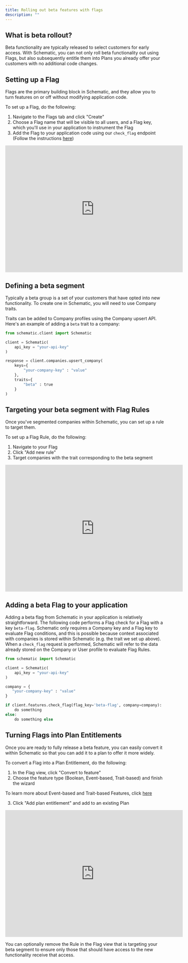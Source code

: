 ```yaml
---
title: Rolling out beta features with flags
description: ""
---
```


## What is beta rollout?

Beta functionality are typically released to select customers for early access. With Schematic, you can not only roll beta functionality out using Flags, but also subsequently entitle them into Plans you already offer your customers with no additional code changes. 

## Setting up a Flag

Flags are the primary building block in Schematic, and they allow you to turn features on or off without modifying application code.

To set up a Flag, do the following:
1. Navigate to the Flags tab and click "Create"
2. Choose a Flag name that will be visible to all users, and a Flag key, which you'll use in your application to instrument the Flag
3. Add the Flag to your application code using our `check_flag` endpoint (Follow the instructions [here](/playbooks/rollout#adding-a-beta-flag-to-your-application))

<iframe
  width="560"
  height="400"
  src="https://schematichq-1.wistia.com/embed/iframe/hzujaixjw0"
  title="Add flag"
  frameBorder="0"
  allow="accelerometer; autoplay; clipboard-write; encrypted-media; gyroscope; picture-in-picture"
  allowFullScreen
></iframe>

## Defining a beta segment

Typically a beta group is a set of your customers that have opted into new functionality. To create one in Schematic, you will need to use Company traits.

Traits can be added to Company profiles using the Company upsert API. Here's an example of adding a `beta` trait to a company:

```python
from schematic.client import Schematic

client = Schematic(
    api_key = "your-api-key"
)

response = client.companies.upsert_company(
    keys={
        "your-company-key" : "value"
    },
    traits={
        "beta" : true
    }
)
```

## Targeting your beta segment with Flag Rules

Once you've segmented companies within Schematic, you can set up a rule to target them.

To set up a Flag Rule, do the following:
1. Navigate to your Flag
2. Click "Add new rule"
3. Target companies with the trait corresponding to the beta segment

<iframe
  width="560"
  height="400"
  src="https://schematichq-1.wistia.com/embed/iframe/4ifwaqd7jy"
  title="Add flag targeting"
  frameBorder="0"
  allow="accelerometer; autoplay; clipboard-write; encrypted-media; gyroscope; picture-in-picture"
  allowFullScreen
></iframe>

## Adding a beta Flag to your application

Adding a beta flag from Schematic in your application is relatively straightforward. The following code performs a Flag check for a Flag with a key `beta-flag`. Schematic only requires a Company key and a Flag key to evaluate Flag conditions, and this is possible because context associated with companies is stored within Schematic (e.g. the trait we set up above). When a `check_flag` request is performed, Schematic will refer to the data already stored on the Company or User profile to evaluate Flag Rules.

```python
from schematic import Schematic

client = Schematic(
    api_key = "your-api-key"
)

company = {
   "your-company-key" : "value"
}

if client.features.check_flag(flag_key='beta-flag', company=company):
    do something
else:
    do something else
```

## Turning Flags into Plan Entitlements

Once you are ready to fully release a beta feature, you can easily convert it within Schematic so that you can add it to a plan to offer it more widely.

To convert a Flag into a Plan Entitlement, do the following:
1. In the Flag view, click "Convert to feature"
2. Choose the feature type (Boolean, Event-based, Trait-based) and finish the wizard

<Info>To learn more about Event-based and Trait-based Features, click [here](/playbooks/metering)</Info>

3. Click "Add plan entitlement" and add to an existing Plan

<iframe
  width="560"
  height="400"
  src="https://schematichq-1.wistia.com/embed/iframe/r5scozc4xj"
  title="Add flag to plan"
  frameBorder="0"
  allow="accelerometer; autoplay; clipboard-write; encrypted-media; gyroscope; picture-in-picture"
  allowFullScreen
></iframe>

You can optionally remove the Rule in the Flag view that is targeting your beta segment to ensure only those that should have access to the new functionality receive that access.